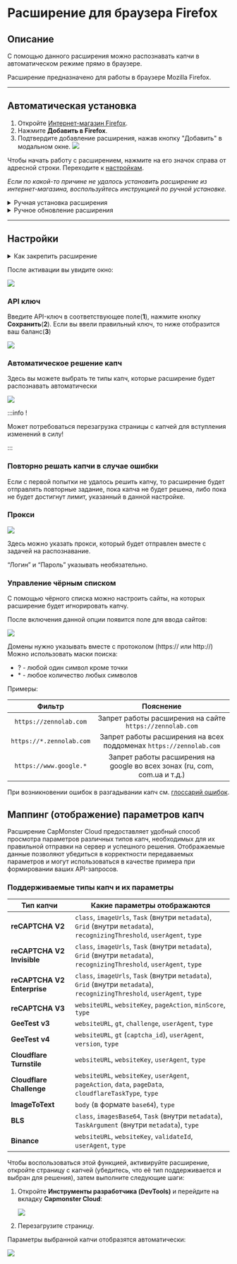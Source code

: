 ﻿---
sidebar_position: 1
sidebar_label: Расширение для браузера Firefox
---


<ArticleHead slug="extension/extension-firefox" />

# Расширение для браузера Firefox

## Описание
С помощью данного расширения можно распознавать капчи в автоматическом режиме прямо в браузере.

Расширение предназначено для работы в браузере Mozilla Firefox.

-----
## Автоматическая установка
1. Откройте [Интернет-магазин Firefox](https://addons.mozilla.org/ru/firefox/addon/capmonster-cloud/).
2. Нажмите **Добавить в Firefox**.
3. Подтвердите добавление расширения, нажав кнопку "Добавить" в модальном окне.
   ![](./images/extension-main-firefox/modal.png)

Чтобы начать работу с расширением, нажмите на его значок справа от адресной строки. Переходите к [настройкам](#настройки).

*Если по какой-то причине не удалось установить расширение из интернет-магазина, воспользуйтесь инструкцией по ручной установке.*

<details>
    <summary>Ручная установка расширения</summary>

1. Скачайте [архив с расширением](https://zenno.link/firefox-actual-build).

2. Откройте браузер Firefox и перейдите к работе с расширениями:
   ![](./images/extension-main-firefox/extension-menu.png)
   
3. Нажмите кнопку шестеренки, в открывшемся выпадающем списке выберите пункт **Установить дополнение из файла…**
   ![](./images/extension-main-firefox/extension-installation.png)
   
4. Выберите скачанный архив с расширением.

5. После загрузки расширения перейдите в **Управление расширениями** и нажмите на установленное расширение. 
   ![](./images/extension-main-firefox/extension1.png)
   
6. Перейдите во вкладку **Разрешения** и убедитесь, что все разрешения выданы.
   ![](./images/extension-main-firefox/extension2.png)
</details>

<details>
    <summary>Ручное обновление расширения</summary>

Если вы устанавливаете расширение поверх предыдущей версии, после обновления исходных файлов необходимо также нажать кнопку **Обновить** на странице **Управление расширениями**. (Инструкции по открытию этой страницы приведены выше в разделе **Ручная установка**.)
</details>

-----
## Настройки
<details>
    <summary>Как закрепить расширение</summary>

По умолчанию вновь установленное расширение автоматически закрепляется на панели браузера. 
   ![](./images/extension-main-firefox/extension-panel.png)
</details>

После активации вы увидите окно:

![](./images/extension-main-firefox/ext.screen.ruf.png) 
### <a name="id-расширениедлябраузера-apiключ"></a>API ключ
Введите API-ключ в соответствующее поле(**1**), нажмите кнопку **Сохранить**(**2**). Если вы ввели правильный ключ, то ниже отобразится ваш баланс(**3**)

![](./images/extension-main-firefox/Aspose.Words.d14847ca-5ce8-4c9f-8081-1ec99b44a6b3.011.png) 
### <a name="id-расширениедлябраузера-автоматическоерешениекапч"></a>Автоматическое решение капч
Здесь вы можете выбрать те типы капч, которые расширение будет распознавать автоматически

![](./images/extension-main-firefox/extension.examplef.png) 

:::info !

Может потребоваться перезагрузка страницы с капчей для вступления изменений в силу!

:::
### <a name="id-расширениедлябраузера-повторнорешатькапчивслучаеошибки"></a>Повторно решать капчи в случае ошибки
Если с первой попытки не удалось решить капчу, то расширение будет отправлять повторные задание, пока капча не будет решена, либо пока не будет достигнут лимит, указанный в данной настройке.
### <a name="id-расширениедлябраузера-прокси"></a>Прокси
![](./images/extension-main-firefox/Aspose.Words.d14847ca-5ce8-4c9f-8081-1ec99b44a6b3.013.png) 

Здесь можно указать прокси, который будет отправлен вместе с задачей на распознавание.

“Логин” и “Пароль” указывать необязательно.
### <a name="id-расширениедлябраузера-управлениечёрнымсписком"></a>Управление чёрным списком
С помощью чёрного списка можно настроить сайты, на которых расширение будет игнорировать капчу.

После включения данной опции появится поле для ввода сайтов:

![](./images/extension-main-firefox/Aspose.Words.d14847ca-5ce8-4c9f-8081-1ec99b44a6b3.014.png) 

Домены нужно указывать вместе с протоколом (https:// или http://)
Можно использовать маски поиска:

- ? - любой один символ кроме точки
- \* - любое количество любых символов

Примеры:

|**Фильтр**|**Пояснение**|
| :-: | :-: |
|`https://zennolab.com`|Запрет работы расширения на сайте `https://zennolab.com`|
|`https://*.zennolab.com`|Запрет работы расширения на всех поддоменах `https://zennolab.com`|
|`https://www.google.*`|Запрет работы расширения на google во всех зонах (ru, com, com.ua и т.д.)|

При возникновении ошибок в разгадывании капч см. [глоссарий ошибок](/api/api-errors.md).

## Маппинг (отображение) параметров капч

Расширение CapMonster Cloud предоставляет удобный способ просмотра параметров различных типов капч, необходимых для их правильной отправки на сервер и успешного решения. Отображаемые данные позволяют убедиться в корректности передаваемых параметров и могут использоваться в качестве примера при формировании ваших API-запросов.

### Поддерживаемые типы капч и их параметры


| Тип капчи                   | Какие параметры отображаются                                                                                              |
| --------------------------- | ------------------------------------------------------------------------------------------------------------------------- |
| **reCAPTCHA V2**            | `class`, `imageUrls`, `Task` (внутри `metadata`), `Grid` (внутри `metadata`), `recognizingThreshold`, `userAgent`, `type` |
| **reCAPTCHA V2 Invisible**  | `class`, `imageUrls`, `Task` (внутри `metadata`), `Grid` (внутри `metadata`), `recognizingThreshold`, `userAgent`, `type` |
| **reCAPTCHA V2 Enterprise** | `class`, `imageUrls`, `Task` (внутри `metadata`), `Grid` (внутри `metadata`), `recognizingThreshold`, `userAgent`, `type` |
| **reCAPTCHA V3**            | `websiteURL`, `websiteKey`, `pageAction`, `minScore`, `type`                                                              |
| **GeeTest v3**              | `websiteURL`, `gt`, `challenge`, `userAgent`, `type`                                                                      |
| **GeeTest v4**              | `websiteURL`, `gt` (`captcha_id`), `userAgent`, `version`, `type`                                                         |
| **Cloudflare Turnstile**    | `websiteURL`, `websiteKey`, `userAgent`, `type`                                                                           |
| **Cloudflare Challenge**    | `websiteURL`, `websiteKey`, `userAgent`, `pageAction`, `data`, `pageData`, `cloudflareTaskType`, `type`                   |
| **ImageToText**             | `body` (в формате `base64`), `type`                                                                                       |
| **BLS**                     | `class`, `imagesBase64`, `Task` (внутри `metadata`), `TaskArgument` (внутри `metadata`), `type`                           |
| **Binance**                 | `websiteURL`, `websiteKey`, `validateId`, `userAgent`, `type`                                                             |

Чтобы воспользоваться этой функцией, активируйте расширение, откройте страницу с капчей (убедитесь, что её тип поддерживается и выбран для решения), затем выполните следующие шаги:

1. Откройте **Инструменты разработчика (DevTools)** и перейдите на вкладку **Capmonster Cloud**:
   
   ![](.\images\extension-main-firefox\params_extenstion2.png)

2. Перезагрузите страницу.

Параметры выбранной капчи отобразятся автоматически:

![](.\images\extension-main-firefox\params_extenstion3.png)